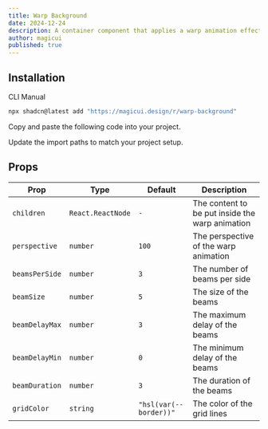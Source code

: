 ```yaml
---
title: Warp Background
date: 2024-12-24
description: A container component that applies a warp animation effect to its children
author: magicui
published: true
---
```


<ComponentPreview name="warp-background-demo" />

## Installation

<Tabs defaultValue="cli">

<TabsList>
  <TabsTrigger value="cli">CLI</TabsTrigger>
  <TabsTrigger value="manual">Manual</TabsTrigger>
</TabsList>
<TabsContent value="cli">

```bash
npx shadcn@latest add "https://magicui.design/r/warp-background"
```

</TabsContent>

<TabsContent value="manual">

<Steps>

<Step>Copy and paste the following code into your project.</Step>

<ComponentSource name="warp-background" />

<Step>Update the import paths to match your project setup.</Step>

</Steps>

</TabsContent>

</Tabs>

## Props

| Prop           | Type              | Default                | Description                                     |
| -------------- | ----------------- | ---------------------- | ----------------------------------------------- |
| `children`     | `React.ReactNode` | `-`                    | The content to be put inside the warp animation |
| `perspective`  | `number`          | `100`                  | The perspective of the warp animation           |
| `beamsPerSide` | `number`          | `3`                    | The number of beams per side                    |
| `beamSize`     | `number`          | `5`                    | The size of the beams                           |
| `beamDelayMax` | `number`          | `3`                    | The maximum delay of the beams                  |
| `beamDelayMin` | `number`          | `0`                    | The minimum delay of the beams                  |
| `beamDuration` | `number`          | `3`                    | The duration of the beams                       |
| `gridColor`    | `string`          | `"hsl(var(--border))"` | The color of the grid lines                     |
